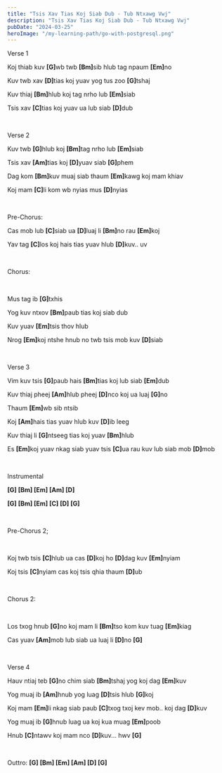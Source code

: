 ```yaml
---
title: "Tsis Xav Tias Koj Siab Dub - Tub Ntxawg Vwj"
description: "Tsis Xav Tias Koj Siab Dub - Tub Ntxawg Vwj"
pubDate: "2024-03-25"
heroImage: "/my-learning-path/go-with-postgresql.png"
---
```


Verse 1

Koj thiab kuv <b>[G]</b>wb twb <b>[Bm]</b>sib hlub tag npaum <b>[Em]</b>no

Kuv twb xav <b>[D]</b>tias koj yuav yog tus zoo <b>[G]</b>tshaj

Kuv thiaj <b>[Bm]</b>hlub koj tag nrho lub <b>[Em]</b>siab

Tsis xav <b>[C]</b>tias koj yuav ua lub siab <b>[D]</b>dub

<br />

Verse 2

Kuv twb <b>[G]</b>hlub koj <b>[Bm]</b>tag nrho lub <b>[Em]</b>siab

Tsis xav <b>[Am]</b>tias koj <b>[D]</b>yuav siab <b>[G]</b>phem

Dag kom <b>[Bm]</b>kuv muaj siab thaum <b>[Em]</b>kawg koj mam khiav

Koj mam <b>[C]</b>li kom wb nyias mus <b>[D]</b>nyias

<br />

Pre-Chorus:

Cas mob lub <b>[C]</b>siab ua <b>[D]</b>luaj li <b>[Bm]</b>no rau <b>[Em]</b>koj

Yav tag <b>[C]</b>los koj hais tias yuav hlub <b>[D]</b>kuv.. uv

<br />

Chorus:

<br />

Mus tag ib <b>[G]</b>txhis

Yog kuv ntxov <b>[Bm]</b>paub tias koj siab dub

Kuv yuav <b>[Em]</b>tsis thov hlub

Nrog <b>[Em]</b>koj ntshe hnub no twb tsis mob kuv <b>[D]</b>siab

<br />

Verse 3

Vim kuv tsis <b>[G]</b>paub hais <b>[Bm]</b>tias koj lub siab <b>[Em]</b>dub

Kuv thiaj pheej <b>[Am]</b>hlub pheej <b>[D]</b>nco koj ua luaj <b>[G]</b>no

Thaum <b>[Em]</b>wb sib ntsib

Koj <b>[Am]</b>hais tias yuav hlub kuv <b>[D]</b>ib leeg

Kuv thiaj li <b>[G]</b>ntseeg tias koj yuav <b>[Bm]</b>hlub

Es <b>[Em]</b>koj yuav nkag siab yuav tsis <b>[C]</b>ua rau kuv lub siab mob <b>[D]</b>mob

<br />

Instrumental

<b>[G] [Bm] [Em] [Am] [D]</b>

<b>[G] [Bm] [Em] [C] [D] [G]</b>

<br />

Pre-Chorus 2;

<br />

Koj twb tsis <b>[C]</b>hlub ua cas <b>[D]</b>koj ho <b>[D]</b>dag kuv <b>[Em]</b>nyiam

Koj tsis <b>[C]</b>nyiam cas koj tsis qhia thaum <b>[D]</b>ub

<br />

Chorus 2:

<br />

Los txog hnub <b>[G]</b>no koj mam li <b>[Bm]</b>tso kom kuv tuag <b>[Em]</b>kiag

Cas yuav <b>[Am]</b>mob lub siab ua luaj li <b>[D]</b>no <b>[G]</b>

<br />

Verse 4

Hauv ntiaj teb <b>[G]</b>no chim siab <b>[Bm]</b>tshaj yog koj dag <b>[Em]</b>kuv

Yog muaj ib <b>[Am]</b>hnub yog luag <b>[D]</b>tsis hlub <b>[G]</b>koj

Koj mam <b>[Em]</b>li nkag siab paub <b>[C]</b>txog txoj kev mob.. koj dag <b>[D]</b>kuv

Yog muaj ib <b>[G]</b>hnub luag ua koj kua muag <b>[Em]</b>poob

Hnub <b>[C]</b>ntawv koj mam nco <b>[D]</b>kuv... hwv <b>[G]</b>

<br />

Outtro: <b>[G] [Bm] [Em] [Am] [D] [G]</b>
